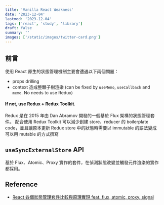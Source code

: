 ```yaml
---
title: 'Vanilla React Weakness'
date: '2023-12-04'
lastmod: '2023-12-04'
tags: ['react', 'study', 'library']
draft: false
summary: ''
images: ['/static/images/twitter-card.png']
---
```


<TOCInline toc={props.toc} exclude="Introduction" />

## 前言
使用 React 原生的狀態管理機制主要會遭遇以下兩個問題：

+ props drilling 
+ context 造成整顆子樹渲染 (can be fixed by `useMemo`, `useCallback` and `memo`. No needs to use Redux)

#### If not, use Redux + Redux Toolkit.
Redux 是在 2015 年由 Dan Abramov 開發的一個基於 Flux 架構的狀態管理套件。
配合使用 Redux Toolkit 可以減少創建 store、reducer 的 boilerplate code，並且讓原本更新 Redux store 中的狀態時需要以 immutable 的語法變成可以用 mutable 的方式撰寫

## `useSyncExternalStore` API

基於 Flux、Atomic、Proxy 實作的套件，在偵測狀態改變並觸發元件渲染的實作都採用。

## Reference

+ [React 各個狀態管理套件比較與原理實現 feat. flux, atomic, proxy, signal](https://medium.com/%E6%89%8B%E5%AF%AB%E7%AD%86%E8%A8%98/a-comparison-of-react-state-management-libraries-ba61db07332b)